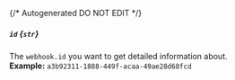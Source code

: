 {/* Autogenerated DO NOT EDIT  */}
##### `id` *{`str`}*
The `webhook.id` you want to get detailed information about.
<br/>
**Example:** `a3b92311-1888-449f-acaa-49ae28d68fcd`

